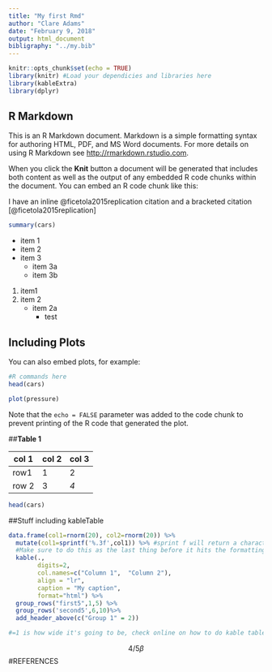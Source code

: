 ```yaml
---
title: "My first Rmd"
author: "Clare Adams"
date: "February 9, 2018"
output: html_document
bibligraphy: "../my.bib"
---
```


```r
knitr::opts_chunk$set(echo = TRUE)
library(knitr) #Load your dependicies and libraries here
library(kableExtra)
library(dplyr)
```

## R Markdown

This is an R Markdown document. Markdown is a simple formatting syntax for authoring HTML, PDF, and MS Word documents. For more details on using R Markdown see <http://rmarkdown.rstudio.com>.

When you click the **Knit** button a document will be generated that includes both content as well as the output of any embedded R code chunks within the document. You can embed an R code chunk like this:


I have an inline @ficetola2015replication citation and a bracketed citation [@ficetola2015replication]









```r
summary(cars)
```


 - item 1
 - item 2
 - item 3
    + item 3a
    + item 3b
    

1. item1
2. item 2
    + item 2a
        + test



## Including Plots

You can also embed plots, for example:
```r
#R commands here
head(cars)

```


```r
plot(pressure)
```

Note that the `echo = FALSE` parameter was added to the code chunk to prevent printing of the R code that generated the plot.

##__Table 1__

col 1 | col 2 | col 3
--- | --- | ---
row1 | 1 | 2
row 2 | 3 | *4*

```r
head(cars)
```

##Stuff including kableTable

```r

data.frame(col1=rnorm(20), col2=rnorm(20)) %>%
  mutate(col1=sprintf('%.3f',col1)) %>% #sprint f will return a character, the % means substitue in the first argument coming in (col1), the dot indicates the decimal, then we want three figures after the decimal, the f indicates the object coming in is a decimal number. So this function will take everything to three zeros, then pipe it through the end of the table with %>%
  #Make sure to do this as the last thing before it hits the formatting table
  kable(., 
        digits=2, 
        col.names=c("Column 1",  "Column 2"),
        align = "lr",
        caption = "My caption", 
        format="html") %>% 
  group_rows("first5",1,5) %>%
  group_rows('second5',6,10)%>%
  add_header_above(c("Group 1" = 2)) 

#=1 is how wide it's going to be, check online on how to do kable tables

```


$$ 4/5 \beta$$
#REFERENCES
